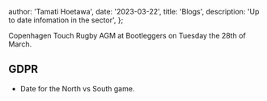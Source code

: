 
  author: 'Tamati Hoetawa',
  date: '2023-03-22',
  title: 'Blogs',
  description: 'Up to date infomation in the sector',
};


Copenhagen Touch Rugby AGM at Bootleggers on Tuesday the 28th of March.

## GDPR

- Date for the North vs South game.
